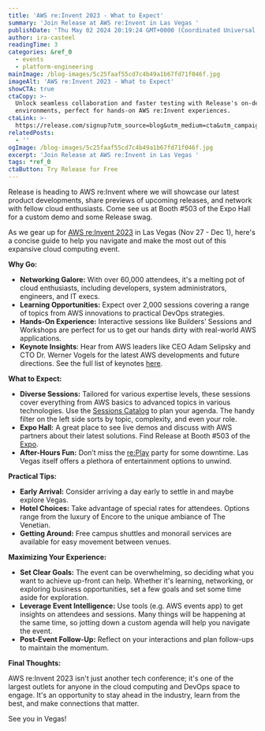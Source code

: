 ```yaml
---
title: 'AWS re:Invent 2023 - What to Expect'
summary: 'Join Release at AWS re:Invent in Las Vegas '
publishDate: 'Thu May 02 2024 20:19:24 GMT+0000 (Coordinated Universal Time)'
author: ira-casteel
readingTime: 3
categories: &ref_0
  - events
  - platform-engineering
mainImage: /blog-images/5c25faaf55cd7c4b49a1b67fd71f046f.jpg
imageAlt: 'AWS re:Invent 2023 - What to Expect'
showCTA: true
ctaCopy: >-
  Unlock seamless collaboration and faster testing with Release's on-demand
  environments, perfect for hands-on AWS re:Invent experiences.
ctaLink: >-
  https://release.com/signup?utm_source=blog&utm_medium=cta&utm_campaign=blog-cta&utm_content=aws-re-invent-2023-what-to-expect
relatedPosts:
  - ''
ogImage: /blog-images/5c25faaf55cd7c4b49a1b67fd71f046f.jpg
excerpt: 'Join Release at AWS re:Invent in Las Vegas '
tags: *ref_0
ctaButton: Try Release for Free
---
```


Release is heading to AWS re:Invent where we will showcase our latest product developments, share previews of upcoming releases, and network with fellow cloud enthusiasts. Come see us at Booth #503 of the Expo Hall for a custom demo and some Release swag.

As we gear up for [AWS re:Invent 2023](https://reinvent.awsevents.com/) in Las Vegas (Nov 27 - Dec 1), here's a concise guide to help you navigate and make the most out of this expansive cloud computing event.

‍**Why Go:**
*   **Networking Galore:** With over 60,000 attendees, it's a melting pot of cloud enthusiasts, including developers, system administrators, engineers, and IT execs.
*   **Learning Opportunities:** Expect over 2,000 sessions covering a range of topics from AWS innovations to practical DevOps strategies.
*   **Hands-On Experience:** Interactive sessions like Builders’ Sessions and Workshops are perfect for us to get our hands dirty with real-world AWS applications.
*   ‍**Keynote Insights**: Hear from AWS leaders like CEO Adam Selipsky and CTO Dr. Werner Vogels for the latest AWS developments and future directions. See the full list of keynotes [here](https://reinvent.awsevents.com/keynotes/).

**What to Expect:**
*   **Diverse Sessions:** Tailored for various expertise levels, these sessions cover everything from AWS basics to advanced topics in various technologies. Use the [Sessions Catalog](https://hub.reinvent.awsevents.com/attendee-portal/catalog/) to plan your agenda. The handy filter on the left side sorts by topic, complexity, and even your role.
*   **Expo Hall:** A great place to see live demos and discuss with AWS partners about their latest solutions. Find Release at Booth #503 of the [Expo](https://reinvent.awsevents.com/learn/expo).
*   **After-Hours Fun:** Don’t miss the [re:Play](https://reinvent.awsevents.com/community/replay) party for some downtime. Las Vegas itself offers a plethora of entertainment options to unwind.

‍**Practical Tips:**
*   **Early Arrival:** Consider arriving a day early to settle in and maybe explore Vegas.
*   **Hotel Choices:** Take advantage of special rates for attendees. Options range from the luxury of Encore to the unique ambiance of The Venetian.
*   **Getting Around:** Free campus shuttles and monorail services are available for easy movement between venues.

‍**Maximizing Your Experience:**
*   **Set Clear Goals:** The event can be overwhelming, so deciding what you want to achieve up-front can help. Whether it's learning, networking, or exploring business opportunities, set a few goals and set some time aside for exploration.
*   **Leverage Event Intelligence:** Use tools (e.g. AWS events app) to get insights on attendees and sessions. Many things will be happening at the same time, so jotting down a custom agenda will help you navigate the event.
*   **Post-Event Follow-Up:** Reflect on your interactions and plan follow-ups to maintain the momentum.

‍**Final Thoughts:**

AWS re:Invent 2023 isn't just another tech conference; it's one of the largest outlets for anyone in the cloud computing and DevOps space to engage. It's an opportunity to stay ahead in the industry, learn from the best, and make connections that matter.

See you in Vegas!
